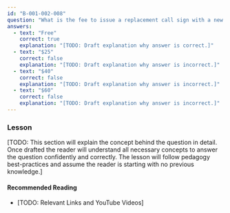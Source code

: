 ```yaml
---
id: "B-001-002-008"
question: "What is the fee to issue a replacement call sign with a new prefix, due to a change in address to a new province or territory?"
answers:
  - text: "Free"
    correct: true
    explanation: "[TODO: Draft explanation why answer is correct.]"
  - text: "$25"
    correct: false
    explanation: "[TODO: Draft explanation why answer is incorrect.]"
  - text: "$40"
    correct: false
    explanation: "[TODO: Draft explanation why answer is incorrect.]"
  - text: "$60"
    correct: false
    explanation: "[TODO: Draft explanation why answer is incorrect.]"
---
```


### Lesson

[TODO: This section will explain the concept behind the question in detail. Once drafted the reader will understand all necessary concepts to answer the question confidently and correctly. The lesson will follow pedagogy best-practices and assume the reader is starting with no previous knowledge.]

#### Recommended Reading

- [TODO: Relevant Links and YouTube Videos]
